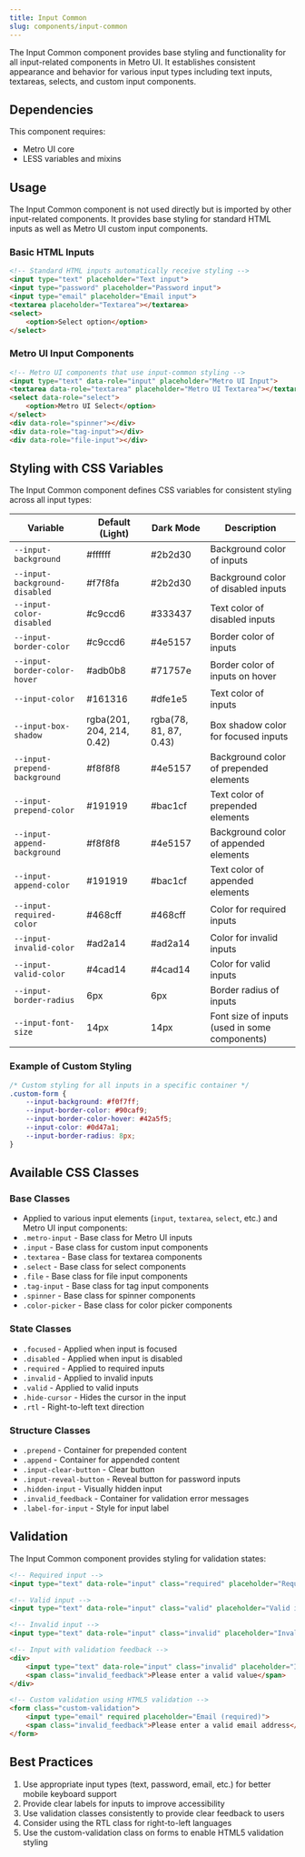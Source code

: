 ```yaml
---
title: Input Common
slug: components/input-common
---
```


The Input Common component provides base styling and functionality for all input-related components in Metro UI. It establishes consistent appearance and behavior for various input types including text inputs, textareas, selects, and custom input components.

## Dependencies

This component requires:
- Metro UI core
- LESS variables and mixins

## Usage

The Input Common component is not used directly but is imported by other input-related components. It provides base styling for standard HTML inputs as well as Metro UI custom input components.

### Basic HTML Inputs

```html
<!-- Standard HTML inputs automatically receive styling -->
<input type="text" placeholder="Text input">
<input type="password" placeholder="Password input">
<input type="email" placeholder="Email input">
<textarea placeholder="Textarea"></textarea>
<select>
    <option>Select option</option>
</select>
```

### Metro UI Input Components

```html
<!-- Metro UI components that use input-common styling -->
<input type="text" data-role="input" placeholder="Metro UI Input">
<textarea data-role="textarea" placeholder="Metro UI Textarea"></textarea>
<select data-role="select">
    <option>Metro UI Select</option>
</select>
<div data-role="spinner"></div>
<div data-role="tag-input"></div>
<div data-role="file-input"></div>
```

## Styling with CSS Variables

The Input Common component defines CSS variables for consistent styling across all input types:

| Variable | Default (Light) | Dark Mode | Description |
| -------- | --------------- | --------- | ----------- |
| `--input-background` | #ffffff | #2b2d30 | Background color of inputs |
| `--input-background-disabled` | #f7f8fa | #2b2d30 | Background color of disabled inputs |
| `--input-color-disabled` | #c9ccd6 | #333437 | Text color of disabled inputs |
| `--input-border-color` | #c9ccd6 | #4e5157 | Border color of inputs |
| `--input-border-color-hover` | #adb0b8 | #71757e | Border color of inputs on hover |
| `--input-color` | #161316 | #dfe1e5 | Text color of inputs |
| `--input-box-shadow` | rgba(201, 204, 214, 0.42) | rgba(78, 81, 87, 0.43) | Box shadow color for focused inputs |
| `--input-prepend-background` | #f8f8f8 | #4e5157 | Background color of prepended elements |
| `--input-prepend-color` | #191919 | #bac1cf | Text color of prepended elements |
| `--input-append-background` | #f8f8f8 | #4e5157 | Background color of appended elements |
| `--input-append-color` | #191919 | #bac1cf | Text color of appended elements |
| `--input-required-color` | #468cff | #468cff | Color for required inputs |
| `--input-invalid-color` | #ad2a14 | #ad2a14 | Color for invalid inputs |
| `--input-valid-color` | #4cad14 | #4cad14 | Color for valid inputs |
| `--input-border-radius` | 6px | 6px | Border radius of inputs |
| `--input-font-size` | 14px | 14px | Font size of inputs (used in some components) |

### Example of Custom Styling

```css
/* Custom styling for all inputs in a specific container */
.custom-form {
    --input-background: #f0f7ff;
    --input-border-color: #90caf9;
    --input-border-color-hover: #42a5f5;
    --input-color: #0d47a1;
    --input-border-radius: 8px;
}
```

## Available CSS Classes

### Base Classes
- Applied to various input elements (`input`, `textarea`, `select`, etc.) and Metro UI input components:
- `.metro-input` - Base class for Metro UI inputs
- `.input` - Base class for custom input components
- `.textarea` - Base class for textarea components
- `.select` - Base class for select components
- `.file` - Base class for file input components
- `.tag-input` - Base class for tag input components
- `.spinner` - Base class for spinner components
- `.color-picker` - Base class for color picker components

### State Classes
- `.focused` - Applied when input is focused
- `.disabled` - Applied when input is disabled
- `.required` - Applied to required inputs
- `.invalid` - Applied to invalid inputs
- `.valid` - Applied to valid inputs
- `.hide-cursor` - Hides the cursor in the input
- `.rtl` - Right-to-left text direction

### Structure Classes
- `.prepend` - Container for prepended content
- `.append` - Container for appended content
- `.input-clear-button` - Clear button
- `.input-reveal-button` - Reveal button for password inputs
- `.hidden-input` - Visually hidden input
- `.invalid_feedback` - Container for validation error messages
- `.label-for-input` - Style for input label

## Validation

The Input Common component provides styling for validation states:

```html
<!-- Required input -->
<input type="text" data-role="input" class="required" placeholder="Required field">

<!-- Valid input -->
<input type="text" data-role="input" class="valid" placeholder="Valid input">

<!-- Invalid input -->
<input type="text" data-role="input" class="invalid" placeholder="Invalid input">

<!-- Input with validation feedback -->
<div>
    <input type="text" data-role="input" class="invalid" placeholder="Invalid input">
    <span class="invalid_feedback">Please enter a valid value</span>
</div>

<!-- Custom validation using HTML5 validation -->
<form class="custom-validation">
    <input type="email" required placeholder="Email (required)">
    <span class="invalid_feedback">Please enter a valid email address</span>
</form>
```

## Best Practices

1. Use appropriate input types (text, password, email, etc.) for better mobile keyboard support
2. Provide clear labels for inputs to improve accessibility
3. Use validation classes consistently to provide clear feedback to users
4. Consider using the RTL class for right-to-left languages
5. Use the custom-validation class on forms to enable HTML5 validation styling